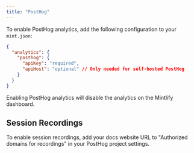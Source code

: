 ```yaml
---
title: "PostHog"
---
```


To enable PostHog analytics, add the following configuration to your `mint.json`:

<CodeGroup>

```json mint.json
{
  "analytics": {
    "posthog": {
      "apiKey": "required",
      "apiHost": "optional" // Only needed for self-hosted PostHog
    }
  }
}
```

</CodeGroup>

<Warning>
    Enabling PostHog analytics will disable the analytics on the Mintlify dashboard.
</Warning>

## Session Recordings

To enable session recordings, add your docs website URL to "Authorized domains for recordings" in your PostHog project settings.